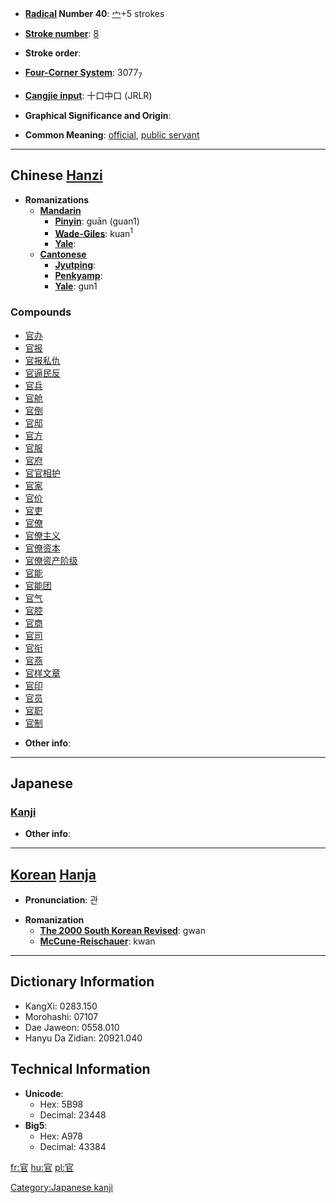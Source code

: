 * '''[[Wiktionary:Chinese radical index| Radical]] Number 40''': [[Wiktionary:Chinese radical index 宀|宀]]+5 strokes

* '''[[Wiktionary:Chinese total strokes index|Stroke number]]''': [[Wiktionary:Chinese total strokes index 8|8]]

* '''Stroke order''': 

* '''[[Wiktionary:Chinese four corner index|Four-Corner System]]''': 3077<sub>7</sub>

* '''[[Wiktionary:Chinese Cangjie index|Cangjie input]]''': 十口中口 (JRLR)

* '''Graphical Significance and Origin''': 

* '''Common Meaning''': [[official]], [[public servant]]

----

== Chinese [[Hanzi]] ==

* '''Romanizations'''
** '''[[Mandarin]]'''
*** '''[[Pinyin]]''': guān (guan1)
*** '''[[Wade-Giles]]''': kuan<sup>1</sup>
*** '''[[Yale]]''': 
** '''[[Cantonese]]'''
*** '''[[Jyutping]]''':
*** '''[[Penkyamp]]''': 
*** '''[[Yale]]''': gun1

===Compounds===
*[[官办]]
*[[官报]]
*[[官报私仇]]
*[[官逼民反]]
*[[官兵]]
*[[官舱]]
*[[官倒]]
*[[官邸]]
*[[官方]]
*[[官服]]
*[[官府]]
*[[官官相护]]
*[[官家]]
*[[官价]]
*[[官吏]]
*[[官僚]]
*[[官僚主义]]
*[[官僚资本]]
*[[官僚资产阶级]]
*[[官能]]
*[[官能团]]
*[[官气]]
*[[官腔]]
*[[官商]]
*[[官司]]
*[[官衔]]
*[[官燕]]
*[[官样文章]]
*[[官印]]
*[[官员]]
*[[官职]]
*[[官制]]

* '''Other info''': 

----

==Japanese==
===[[Kanji]]===
{{kanji|on readings=[[かん]] (kan)
|kun readings=[[つかさ]] (tsukasa), [[おおやけ]] (ooyake)
}}

* '''Other info''':  

----

== [[Korean]] [[Hanja]] ==

* '''Pronunciation''': 관

* '''Romanization'''
** '''[[The 2000 South Korean Revised Romanization|The 2000 South Korean Revised]]''': gwan
** '''[[McCune-Reischauer]]''': kwan

----

== Dictionary Information ==

* KangXi: 0283.150
* Morohashi: 07107
* Dae Jaweon: 0558.010
* Hanyu Da Zidian: 20921.040

== Technical Information ==

* '''Unicode''':
** Hex: 5B98
** Decimal: 23448
* '''Big5''':
** Hex: A978
** Decimal: 43384

[[Category:Japanese kanji]]

[[fr:官]]
[[hu:官]]
[[pl:官]]